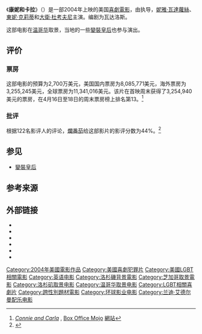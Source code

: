 {{Infobox film
| name = 康妮和卡拉
| original_name = {{lang|en|''Connie and Carla''}}
| image = 
| caption = 
| director = {{tsl|en|Michael Lembeck||}}
| producer = {{Plainlist|
* {{tsl|en|Gary Barber||}}
* {{tsl|en|Roger Birnbaum||}}
* {{tsl|en|Jonathan Glickman||}}
* [[汤姆·汉克斯|汤姆·汉克斯]]
}}
| writer = [[妮雅·瓦達蘿絲|妮雅·瓦達蘿絲]]
| starring = {{Plainlist|
* Nia Vardalos
* [[東妮·克莉蒂|東妮·克莉蒂]]
* {{tsl|en|Stephen Spinella||}}
* [[達什·米霍克|達什·米霍克]]
* [[大衛·杜考夫尼|大衛·杜考夫尼]]
}}
| music = {{tsl|en|Randy Edelman||}}
| cinematography = Richard Greatrex
| editing = {{tsl|en|David Finfer||}}
| studio = {{tsl|en|Spyglass Entertainment||}}
| distributor = [[环球影业|环球影业]]
| released = {{Film date|2004|04|16}}
| runtime = 98分钟<!--Theatrical runtime: 97:49--><ref>{{cite web | url=http://bbfc.co.uk/releases/connie-and-carla-3 | title=''CONNIE AND CARLA'' (12A) | work=[[英國電影分級委員會|英國電影分級委員會]] | date=2004-03-18 | accessdate=2015-05-06 | archive-date=2016-03-05 | archive-url=https://web.archive.org/web/20160305181353/http://bbfc.co.uk/releases/connie-and-carla-3 | dead-url=no }}</ref>
| country = 美国
| language = 英语
| budget = 2700万美元<ref name="boxofficemojo" />
| gross = 1130万美元<ref name="boxofficemojo" />
}}
《'''康妮和卡拉'''》（{{lang-en|''Connie and Carla''}}）是一部2004年上映的美国[[喜劇電影|喜劇電影]]，由{{tsl|en|Michael Lembeck|迈克尔·莱姆贝克|}}执导，[[妮雅·瓦達蘿絲|妮雅·瓦達蘿絲]]、[[東妮·克莉蒂|東妮·克莉蒂]]和[[大衛·杜考夫尼|大衛·杜考夫尼]]主演。编剧为瓦达洛斯。

这部电影在[[温哥华|温哥华]]取景，当地的一些[[變裝皇后|變裝皇后]]也参与演出。

== 评价 ==
=== 票房 ===
这部电影的预算为2,700万美元，美国国内票房为8,085,771美元，海外票房为3,255,245美元，全球票房为11,341,016美元。该片在首映周末获得了3,254,940美元的票房，在4月16日至18日的周末票房榜上排名第13。<ref name="boxofficemojo">[http://www.boxofficemojo.com/movies/?id=connieandcarla.htm ''Connie and Carla''] {{Wayback|url=http://www.boxofficemojo.com/movies/?id=connieandcarla.htm |date=20140713223859 }}, [http://www.boxofficemojo.com/ Box Office Mojo] {{Wayback|url=http://www.boxofficemojo.com/ |date=20160704194902 }} [[網站|網站]]</ref>

=== 批评 ===
根据122名影评人的评论，[[爛番茄|爛番茄]]给这部影片的影评分数为44%。<ref name="RottenTomatoes">{{cite web | url = http://www.rottentomatoes.com/m/connie_and_carla/ | title = ''Connie and Carla'' | work = [[爛番茄|爛番茄]] | publisher = [[Fandango_(公司)|Fandango (公司)]] | access-date = 2018-07-21 | archive-date = 2022-02-02 | archive-url = https://web.archive.org/web/20220202132346/https://www.rottentomatoes.com/m/connie_and_carla | dead-url = no }}</ref>

== 参见 ==
* [[變裝皇后|變裝皇后]]

== 参考来源 ==
{{Reflist}}

== 外部链接 ==
* {{official website|http://www.connieandcarla.com/}}
* {{IMDb title|0345074}}
* {{mojo title|connieandcarla}}
* {{douban|1308839}}
* {{rotten-tomatoes|connie_and_carla}}
* {{metacritic film|connie-and-carla}}

{{Tom Hanks}}

[[Category:2004年美國電影作品|Category:2004年美國電影作品]]
[[Category:美國喜劇犯罪片|Category:美國喜劇犯罪片]]
[[Category:美國LGBT相關電影|Category:美國LGBT相關電影]]
[[Category:英语电影|Category:英语电影]]
[[Category:洛杉磯背景電影|Category:洛杉磯背景電影]]
[[Category:芝加哥取景電影|Category:芝加哥取景電影]]
[[Category:洛杉矶取景电影|Category:洛杉矶取景电影]]
[[Category:温哥华取景电影|Category:温哥华取景电影]]
[[Category:LGBT相關喜劇片|Category:LGBT相關喜劇片]]
[[Category:跨性別題材電影|Category:跨性別題材電影]]
[[Category:环球影业电影|Category:环球影业电影]]
[[Category:兰迪·艾德尔曼配乐电影|Category:兰迪·艾德尔曼配乐电影]]